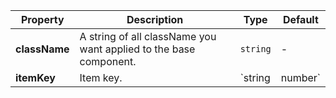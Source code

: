 | Property | Description | Type | Default |
| --- | --- | --- | --- |
| **className** | A string of all className you want applied to the base component. | `string` | - |
| **itemKey** | Item key. | `string | number` | - |
